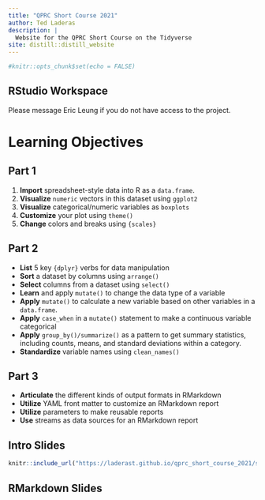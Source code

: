 ```yaml
---
title: "QPRC Short Course 2021"
author: Ted Laderas
description: |
  Website for the QPRC Short Course on the Tidyverse
site: distill::distill_website
---
```


```r
#knitr::opts_chunk$set(echo = FALSE)

```

## RStudio Workspace

Please message Eric Leung if you do not have access to the project.

# Learning Objectives

## Part 1

1.  **Import** spreadsheet-style data into R as a `data.frame`.
2.  **Visualize** `numeric` vectors in this dataset using `ggplot2`
3.  **Visualize** categorical/numeric variables as `boxplots`
4.  **Customize** your plot using `theme()`
5.  **Change** colors and breaks using `{scales}`

## Part 2

-   **List** 5 key `{dplyr}` verbs for data manipulation
-   **Sort** a dataset by columns using `arrange()`
-   **Select** columns from a dataset using `select()`
-   **Learn** and apply `mutate()` to change the data type of a variable
-   **Apply** `mutate()` to calculate a new variable based on other variables in a `data.frame`.
-   **Apply** `case_when` in a `mutate()` statement to make a continuous variable categorical
-   **Apply** `group_by()/summarize()` as a pattern to get summary statistics, including counts, means, and standard deviations within a category.
-   **Standardize** variable names using `clean_names()`

## Part 3

- **Articulate** the different kinds of output formats in RMarkdown
- **Utilize** YAML front matter to customize an RMarkdown report
- **Utilize** parameters to make reusable reports
- **Use** streams as data sources for an RMarkdown report 

## Intro Slides

```r
knitr::include_url("https://laderast.github.io/qprc_short_course_2021/slides/#1")
```

## RMarkdown Slides




